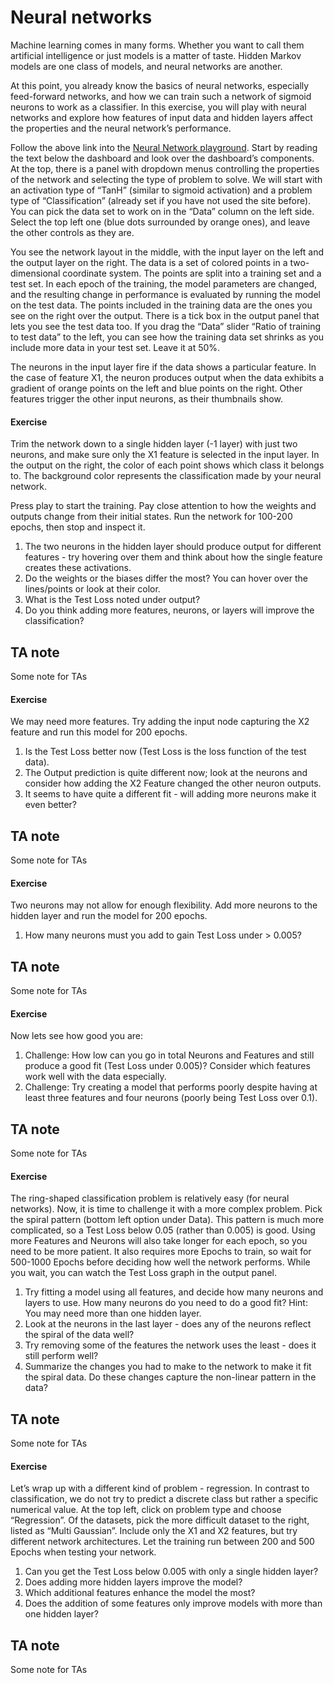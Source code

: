 
# Neural networks

Machine learning comes in many forms. Whether you want to call them artificial intelligence or just models is a matter of taste. Hidden Markov models are one class of models, and neural networks are another. 

At this point, you already know the basics of neural networks, especially feed-forward networks, and how we can train such a network of sigmoid neurons to work as a classifier. In this exercise, you will play with neural networks and explore how features of input data and hidden layers affect the properties and the neural network's performance.

Follow the above link into the [Neural Network playground](https://playground.tensorflow.org/). Start by reading the text below the dashboard and look over the dashboard's components. At the top, there is a panel with dropdown menus controlling the properties of the network and selecting the type of problem to solve. We will start with an activation type of "TanH" (similar to sigmoid activation) and a problem type of "Classification" (already set if you have not used the site before). You can pick the data set to work on in the "Data" column on the left side. Select the top left one (blue dots surrounded by orange ones), and leave the other controls as they are. 

You see the network layout in the middle, with the input layer on the left and the output layer on the right. The data is a set of colored points in a two-dimensional coordinate system. The points are split into a training set and a test set. In each epoch of the training, the model parameters are changed, and the resulting change in performance is evaluated by running the model on the test data. The points included in the training data are the ones you see on the right over the output. There is a tick box in the output panel that lets you see the test data too. If you drag the "Data" slider "Ratio of training to test data" to the left, you can see how the training data set shrinks as you include more data in your test set.  Leave it at 50%. 

The neurons in the input layer fire if the data shows a particular feature. In the case of feature X1, the neuron produces output when the data exhibits a gradient of orange points on the left and blue points on the right. Other features trigger the other input neurons, as their thumbnails show.

#### Exercise

Trim the network down to a single hidden layer (-1 layer) with just two neurons, and make sure only the X1 feature is selected in the input layer. In the output on the right, the color of each point shows which class it belongs to. The background color represents the classification made by your neural network.

Press play to start the training. Pay close attention to how the weights and outputs change from their initial states. Run the network for 100-200 epochs, then stop and inspect it. 

1. The two neurons in the hidden layer should produce output for different features - try hovering over them and think about how the single feature creates these activations. 
2. Do the weights or the biases differ the most? You can hover over the lines/points or look at their color.
3. What is the Test Loss noted under output?
4. Do you think adding more features, neurons, or layers will improve the classification?

::: {.content-hidden unless-profile="ta"}
::: {.callout-note appearance="simple"}
## TA note

Some note for TAs

:::
:::

#### Exercise

We may need more features. Try adding the input node capturing the X2 feature and run this model for 200 epochs.

1. Is the Test Loss better now (Test Loss is the loss function of the test data).
2. The Output prediction is quite different now; look at the neurons and consider how adding the X2 Feature changed the other neuron outputs.
3. It seems to have quite a different fit - will adding more neurons make it even better?

::: {.content-hidden unless-profile="ta"}
::: {.callout-note appearance="simple"}
## TA note

Some note for TAs

:::
:::

#### Exercise

Two neurons may not allow for enough flexibility. Add more neurons to the hidden layer and run the model for 200 epochs.

1. How many neurons must you add to gain Test Loss under > 0.005?

::: {.content-hidden unless-profile="ta"}
::: {.callout-note appearance="simple"}
## TA note

Some note for TAs

:::
:::

#### Exercise

Now lets see how good you are:

1. Challenge: How low can you go in total Neurons and Features and still produce a good fit (Test Loss under 0.005)? Consider which features work well with the data especially.
2. Challenge: Try creating a model that performs poorly despite having at least three features and four neurons (poorly being Test Loss over 0.1).

::: {.content-hidden unless-profile="ta"}
::: {.callout-note appearance="simple"}
## TA note

Some note for TAs

:::
:::

#### Exercise

The ring-shaped classification problem is relatively easy (for neural networks). Now, it is time to challenge it with a more complex problem. Pick the spiral pattern (bottom left option under Data). This pattern is much more complicated, so a Test Loss below 0.05 (rather than 0.005) is good. Using more Features and Neurons will also take longer for each epoch, so you need to be more patient. It also requires more Epochs to train, so wait for 500-1000 Epochs before deciding how well the network performs. While you wait, you can watch the Test Loss graph in the output panel.

1. Try fitting a model using all features, and decide how many neurons and layers to use. How many neurons do you need to do a good fit? Hint: You may need more than one hidden layer.
2. Look at the neurons in the last layer - does any of the neurons reflect the spiral of the data well?
3. Try removing some of the features the network uses the least - does it still perform well?
4. Summarize the changes you had to make to the network to make it fit the spiral data. Do these changes capture the non-linear pattern in the data?

::: {.content-hidden unless-profile="ta"}
::: {.callout-note appearance="simple"}
## TA note

Some note for TAs

:::
:::

#### Exercise

Let's wrap up with a different kind of problem - regression. In contrast to classification, we do not try to predict a discrete class but rather a specific numerical value. At the top left, click on problem type and choose "Regression". Of the datasets, pick the more difficult dataset to the right, listed as "Multi Gaussian". Include only the X1 and X2 features, but try different network architectures. Let the training run between 200 and 500 Epochs when testing your network.

1. Can you get the Test Loss below 0.005 with only a single hidden layer?
2. Does adding more hidden layers improve the model?
3. Which additional features enhance the model the most?
4. Does the addition of some features only improve models with more than one hidden layer?

::: {.content-hidden unless-profile="ta"}
::: {.callout-note appearance="simple"}
## TA note

Some note for TAs

:::
:::
